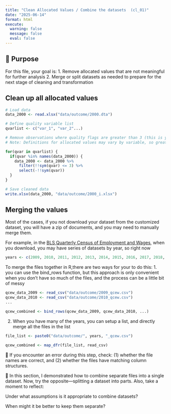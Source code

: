 ---
title: "Clean Allocated Values / Combine the datasets  (cl_01)"
date: "2025-06-14"
format: html
execute:
  warning: false
  message: false
  eval: false
---

## 🎯 Purpose

For this file, your goal is:
1. Remove allocated values that are not meaningful for further analysis
2. Merge or split datasets as needed to prepare for the next stage of cleaning and transformation

## Clean up all allocated values

```{r}

# Load data
data_2000 <- read.xlsx("data/outcome/2000.dta")

# Define quality variable list
qvarlist <- c("var_1", "var_2"...)

# Remove observations where quality flags are greater than 3 (this is your to-go), then drop the quality variables
# Note: Definitions for allocated values may vary by variable, so greater than 3 may not be universal, so always double-check the documentation.

for(qvar in qvarlist) {
  if(qvar %in% names(data_2000)) {
    data_2000 <- data_2000 %>%
      filter(!!sym(qvar) <= 3) %>%
      select(-!!sym(qvar))
  }
}

# Save cleaned data
write.xlsx(data_2000, "data/outcome/2000_i.xlsx")
```

## Merging the values

Most of the cases, if you not download your dataset from the customized dataset, you will have a zip of documents, and you may need to manually merge them. 

For example, in the [BLS Quarterly Census of Employment and Wages](https://www.bls.gov/cew/), when you download, you may have series of datasets by year, so right now

```{r}
years <- c(2009, 2010, 2011, 2012, 2013, 2014, 2015, 2016, 2017, 2018, 2019, 2020, 2021, 2022)
```


To merge the files together in R,there are two ways for your to do this:
1. you can use the bind_rows function, but this approach is only convenient when you don't have so much of the files, and the process can be a little bit of messy

```{r}
qcew_data_2009 <- read_csv("data/outcome/2009_qcew.csv")
qcew_data_2010 <- read_csv("data/outcome/2010_qcew.csv")
...

qcew_combined <- bind_rows(qcew_data_2009, qcew_data_2010, ...)

```

2. When you have many of the years, you can setup a list, and directly merge all the files in the list

```{r}
file_list <- paste0("data/outcome/", years, "_qcew.csv")

qcew_combined <- map_dfr(file_list, read_csv)
```

📌 If you encounter an error during this step, check:
(1) whether the file names are correct, and
(2) whether the files have matching column structures.

💭 In this section, I demonstrated how to combine separate files into a single dataset. Now, try the opposite—splitting a dataset into parts.
Also, take a moment to reflect:

 Under what assumptions is it appropriate to combine datasets?
 
 When might it be better to keep them separate?